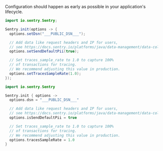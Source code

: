 <OnboardingOption optionId="opentelemetry" hideForThisOption>
Configuration should happen as early as possible in your application's lifecycle.

```java {tabTitle: Java} {"onboardingOptions": {"performance": "9-13"}}
import io.sentry.Sentry;

Sentry.init(options -> {
  options.setDsn("___PUBLIC_DSN___");

  // Add data like request headers and IP for users,
  // see https://docs.sentry.io/platforms/java/data-management/data-collected/ for more info
  options.setSendDefaultPii(true);

  // Set traces_sample_rate to 1.0 to capture 100%
  // of transactions for tracing.
  // We recommend adjusting this value in production.
  options.setTracesSampleRate(1.0);
});
```

```kotlin {tabTitle: Kotlin} {"onboardingOptions": {"performance": "9-13"}}
import io.sentry.Sentry

Sentry.init { options ->
  options.dsn = "___PUBLIC_DSN___"

  // Add data like request headers and IP for users,
  // see https://docs.sentry.io/platforms/java/data-management/data-collected/ for more info
  options.isSendDefaultPii = true

  // Set traces_sample_rate to 1.0 to capture 100%
  // of transactions for tracing.
  // We recommend adjusting this value in production.
  options.tracesSampleRate = 1.0
}
```
</OnboardingOption>
